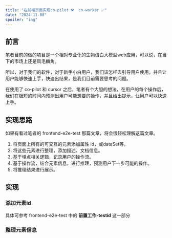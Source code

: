 ```yaml
---
title: "在前端页面实现co-pilot ❌  co-worker ✅"
date: "2024-11-08"
spoiler: "ing"
---
```


## 前言
笔者目前的做的项目是一个相对专业化的生物蛋白大模型web应用，可以说，在当下的市场上还是凤毛麟角。

所以，对于我们的软件，对于新手小白用户，我们该怎样去引导用户使用，并且让用户能够快速上手，快速出结果，是我们目前需要思考的问题。

在使用了 co-pilot 和 cursor 之后，笔者有个大胆的想法，在用户的每个操作后，我们在极短的时间内预测出用户可能想要的操作，并且给出提示，让用户可以快速上手。

## 实现思路

如果有看过笔者的 frontend-e2e-test 那篇文章，将会很轻松理解这篇文章。

1. 将页面上所有的可交互的元素添加属性 id，或dataSet等。
2. 将这些元素进行整理，添加描述、文档信息。
3. 基于埋点相关逻辑，记录用户的操作流。
4. 基于操作流，结合元素信息，进行推理，预测用户下一步可能的操作。
5. 将推理结果进行展示。

## 实现

### 添加元素id
具体可参考 frontend-e2e-test 中的 **前置工作-testid** 这一部分

### 整理元素信息
